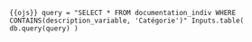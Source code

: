 ```{{ojs}}
query = "SELECT * FROM documentation_indiv WHERE CONTAINS(description_variable, 'Catégorie')"
Inputs.table(
    db.query(query)
)
```




